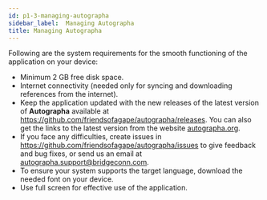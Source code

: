 ```yaml
---
id: p1-3-managing-autographa
sidebar_label:  Managing Autographa
title: Managing Autographa
---
```


Following are the system requirements for the smooth functioning of the application on your device:

- Minimum 2 GB free disk space.
- Internet connectivity (needed only for syncing and downloading references from the internet).
- Keep the application updated with the new releases of the latest version of **Autographa** available at https://github.com/friendsofagape/autographa/releases. You can also get the links to the latest version from the website [autographa.org](https://www.autographa.org/).
- If you face any difficulties, create issues in https://github.com/friendsofagape/autographa/issues to give feedback and bug fixes, or send us an email at [autographa.support@bridgeconn.com](mailto:autographa.support@bridgeconn.com). 
- To ensure your system supports the target language, download the needed font on your device. 
- Use full screen for effective use of the application.